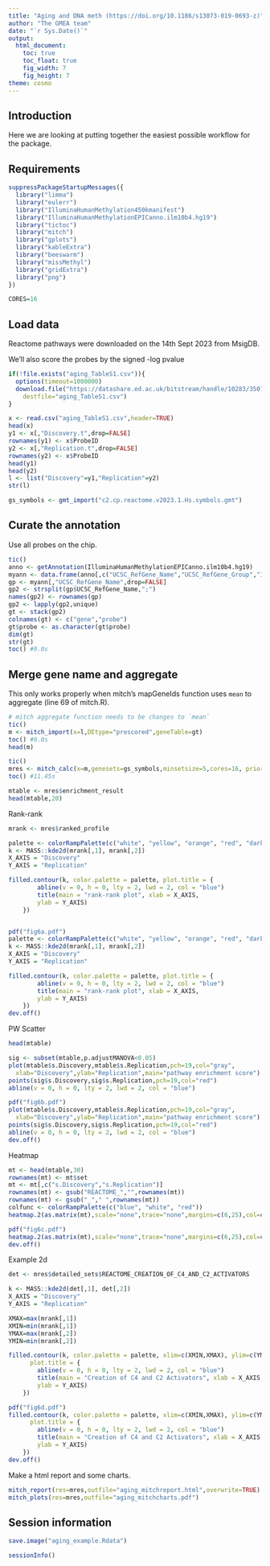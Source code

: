 ```yaml
---
title: "Aging and DNA meth (https://doi.org/10.1186/s13073-019-0693-z)"
author: "The GMEA team"
date: "`r Sys.Date()`"
output:
  html_document:
    toc: true
    toc_float: true
    fig_width: 7
    fig_height: 7
theme: cosmo
---
```


## Introduction

Here we are looking at putting together the easiest possible workflow for the package.

## Requirements

```r

suppressPackageStartupMessages({
  library("limma")
  library("eulerr")
  library("IlluminaHumanMethylation450kmanifest")
  library("IlluminaHumanMethylationEPICanno.ilm10b4.hg19")
  library("tictoc")
  library("mitch")
  library("gplots")
  library("kableExtra")
  library("beeswarm")
  library("missMethyl")
  library("gridExtra")
  library("png")
})

CORES=16

```

## Load data

Reactome pathways were downloaded on the 14th Sept 2023 from MsigDB.

We'll also score the probes by the signed -log pvalue

```r

if(!file.exists("aging_TableS1.csv")){
  options(timeout=1000000)
  download.file("https://datashare.ed.ac.uk/bitstream/handle/10283/3507/Supplementary_Table1_Limma_Age_EWAS_w1w3_Autosomes.csv?sequence=10&isAllowed=y",
    destfile="aging_TableS1.csv")
}

x <- read.csv("aging_TableS1.csv",header=TRUE)
head(x)
y1 <- x[,"Discovery.t",drop=FALSE]
rownames(y1) <- x$ProbeID
y2 <- x[,"Replication.t",drop=FALSE]
rownames(y2) <- x$ProbeID
head(y1)
head(y2)
l <- list("Discovery"=y1,"Replication"=y2)
str(l)

gs_symbols <- gmt_import("c2.cp.reactome.v2023.1.Hs.symbols.gmt")


```

## Curate the annotation

Use all probes on the chip.

```r

tic()
anno <- getAnnotation(IlluminaHumanMethylationEPICanno.ilm10b4.hg19)
myann <- data.frame(anno[,c("UCSC_RefGene_Name","UCSC_RefGene_Group","Islands_Name","Relation_to_Island")])
gp <- myann[,"UCSC_RefGene_Name",drop=FALSE]
gp2 <- strsplit(gp$UCSC_RefGene_Name,";")
names(gp2) <- rownames(gp)
gp2 <- lapply(gp2,unique)
gt <- stack(gp2)
colnames(gt) <- c("gene","probe")
gt$probe <- as.character(gt$probe)
dim(gt)
str(gt)
toc() #9.0s

```

## Merge gene name and aggregate

This only works properly when mitch's mapGeneIds function uses `mean` to aggregate (line 69 of mitch.R).

```r

# mitch aggregate function needs to be changes to `mean`
tic()
m <- mitch_import(x=l,DEtype="prescored",geneTable=gt)
toc() #9.0s
head(m)

```

```r

tic()
mres <- mitch_calc(x=m,genesets=gs_symbols,minsetsize=5,cores=16, priority="effect")
toc() #11.45s

mtable <- mres$enrichment_result
head(mtable,20)

```


Rank-rank


```r

mrank <- mres$ranked_profile

palette <- colorRampPalette(c("white", "yellow", "orange", "red", "darkred", "black"))
k <- MASS::kde2d(mrank[,1], mrank[,2])
X_AXIS = "Discovery"
Y_AXIS = "Replication"

filled.contour(k, color.palette = palette, plot.title = {
        abline(v = 0, h = 0, lty = 2, lwd = 2, col = "blue")
        title(main = "rank-rank plot", xlab = X_AXIS,
        ylab = Y_AXIS)
    })


pdf("fig6a.pdf")
palette <- colorRampPalette(c("white", "yellow", "orange", "red", "darkred", "black"))
k <- MASS::kde2d(mrank[,1], mrank[,2])
X_AXIS = "Discovery"
Y_AXIS = "Replication"

filled.contour(k, color.palette = palette, plot.title = {
        abline(v = 0, h = 0, lty = 2, lwd = 2, col = "blue")
        title(main = "rank-rank plot", xlab = X_AXIS,
        ylab = Y_AXIS)
    })
dev.off()

```


PW Scatter

```r

head(mtable)

sig <- subset(mtable,p.adjustMANOVA<0.05)
plot(mtable$s.Discovery,mtable$s.Replication,pch=19,col="gray",
  xlab="Discovery",ylab="Replication",main="pathway enrichment score")
points(sig$s.Discovery,sig$s.Replication,pch=19,col="red")
abline(v = 0, h = 0, lty = 2, lwd = 2, col = "blue")

pdf("fig6b.pdf")
plot(mtable$s.Discovery,mtable$s.Replication,pch=19,col="gray",
  xlab="Discovery",ylab="Replication",main="pathway enrichment score")
points(sig$s.Discovery,sig$s.Replication,pch=19,col="red")
abline(v = 0, h = 0, lty = 2, lwd = 2, col = "blue")
dev.off()

```

Heatmap

```r

mt <- head(mtable,30)
rownames(mt) <- mt$set
mt <- mt[,c("s.Discovery","s.Replication")]
rownames(mt) <- gsub("REACTOME_","",rownames(mt))
rownames(mt) <- gsub("_"," ",rownames(mt))
colfunc <- colorRampPalette(c("blue", "white", "red"))
heatmap.2(as.matrix(mt),scale="none",trace="none",margins=c(6,25),col=colfunc(25),cexRow=0.6,cexCol=1)

pdf("fig6c.pdf")
heatmap.2(as.matrix(mt),scale="none",trace="none",margins=c(6,25),col=colfunc(25),cexRow=0.6,cexCol=1)
dev.off()

```

Example 2d

```r

det <- mres$detailed_sets$REACTOME_CREATION_OF_C4_AND_C2_ACTIVATORS

k <- MASS::kde2d(det[,1], det[,2])
X_AXIS = "Discovery"
Y_AXIS = "Replication"

XMAX=max(mrank[,1])
XMIN=min(mrank[,1])
YMAX=max(mrank[,2])
YMIN=min(mrank[,2])

filled.contour(k, color.palette = palette, xlim=c(XMIN,XMAX), ylim=c(YMIN,YMAX),
      plot.title = {
        abline(v = 0, h = 0, lty = 2, lwd = 2, col = "blue")
        title(main = "Creation of C4 and C2 Activators", xlab = X_AXIS,
        ylab = Y_AXIS)
    })

pdf("fig6d.pdf")
filled.contour(k, color.palette = palette, xlim=c(XMIN,XMAX), ylim=c(YMIN,YMAX),
      plot.title = {
        abline(v = 0, h = 0, lty = 2, lwd = 2, col = "blue")
        title(main = "Creation of C4 and C2 Activators", xlab = X_AXIS,
        ylab = Y_AXIS)
    })
dev.off()

```

Make a html report and some charts.

```r

mitch_report(res=mres,outfile="aging_mitchreport.html",overwrite=TRUE)
mitch_plots(res=mres,outfile="aging_mitchcharts.pdf")

```

## Session information

```r

save.image("aging_example.Rdata")

sessionInfo()

```
